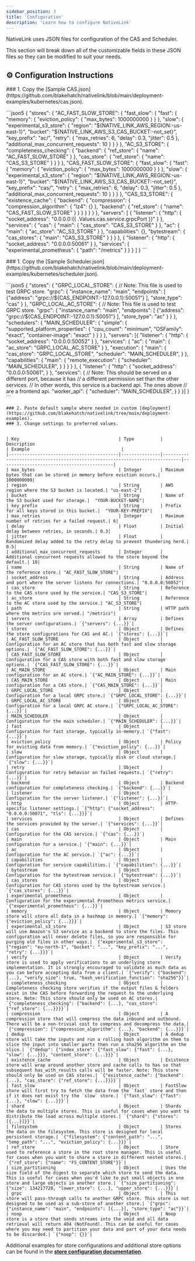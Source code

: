 ```yaml
---
sidebar_position: 3
title: 'Configuration'
description: 'Learn how to configure NativeLink'
---
```



NativeLink uses JSON files for configuration of the CAS and Scheduler.

This section will break down all of the customizable fields in these JSON files so
they can be modified to suit your needs.

## ⚙️ Configuration Instructions

<Tabs>
  <TabItem value="cas" label="CAS Configuration" default>
    ### 1. Copy the [Sample CAS.json](https://github.com/blakehatch/nativelink/blob/main/deployment-examples/kubernetes/cas.json).
      <p style={{
            maxHeight: '200px',
            overflowY: 'auto',
            borderRadius: '10px 10px 10px 10px'
          }}>
<!-- vale off -->
    ```json5
    {
      "stores": {
        "AC_FAST_SLOW_STORE": {
          "fast_slow": {
            "fast": {
              "memory": {
                "eviction_policy": {
                  "max_bytes": 1000000000
                }
              }
            },
            "slow": {
              "experimental_s3_store": {
                "region": "${NATIVE_LINK_AWS_REGION:-us-east-1}",
                "bucket": "${NATIVE_LINK_AWS_S3_CAS_BUCKET:-not_set}",
                "key_prefix": "ac/",
                "retry": {
                  "max_retries": 6,
                  "delay": 0.3,
                  "jitter": 0.5
                },
                "additional_max_concurrent_requests": 10
              }
            }
          }
        },
        "AC_S3_STORE": {
          "completeness_checking": {
            "backend": {
              "ref_store": {
                "name": "AC_FAST_SLOW_STORE"
              }
            },
            "cas_store": {
              "ref_store": {
                "name": "CAS_S3_STORE"
              }
            }
          }
        },
        "CAS_FAST_SLOW_STORE": {
          "fast_slow": {
            "fast": {
              "memory": {
                "eviction_policy": {
                  "max_bytes": 1000000000
                }
              }
            },
            "slow": {
              "experimental_s3_store": {
                "region": "${NATIVE_LINK_AWS_REGION:-us-east-1}",
                "bucket": "${NATIVE_LINK_AWS_S3_CAS_BUCKET:-not_set}",
                "key_prefix": "cas/",
                "retry": {
                  "max_retries": 6,
                  "delay": 0.3,
                  "jitter": 0.5
                },
                "additional_max_concurrent_requests": 10
              }
            }
          }
        },
        "CAS_S3_STORE": {
          "existence_cache": {
            "backend": {
              "compression": {
                "compression_algorithm": {
                  "lz4": {}
                },
                "backend": {
                  "ref_store": {
                    "name": "CAS_FAST_SLOW_STORE"
                  }
                }
              }
            }
          }
        }
      },
      "servers": [
        {
          "listener": {
            "http": {
              "socket_address": "0.0.0.0:{{ .Values.cas.service.grpcPort }}"
            }
          },
          "services": {
            "cas": {
              "main": {
                "cas_store": "CAS_S3_STORE"
              }
            },
            "ac": {
              "main": {
                "ac_store": "AC_S3_STORE"
              }
            },
            "capabilities": {},
            "bytestream": {
              "cas_stores": {
                "main": "CAS_S3_STORE"
              }
            }
          }
        },
        {
          "listener": {
            "http": {
              "socket_address": "0.0.0.0:50061"
            }
          },
          "services": {
            "experimental_prometheus": {
              "path": "/metrics"
            }
          }
        }
      ]
    }
    ```
    <!-- vale on -->
    </p>


  </TabItem>

  <TabItem value="update" label="Scheduler Configuration">
    ### 1. Copy the [Sample Scheduler.json](https://github.com/blakehatch/nativelink/blob/main/deployment-examples/kubernetes/scheduler.json).
     <p
          style={{
            maxHeight: '200px',
            overflowY: 'auto'
          }}>
<!-- vale off -->
    ```json5
    {
  "stores": {
    "GRPC_LOCAL_STORE": {
      // Note: This file is used to test GRPC store.
      "grpc": {
        "instance_name": "main",
        "endpoints": [
          {"address": "grpc://${CAS_ENDPOINT:-127.0.0.1}:50051"}
        ],
        "store_type": "cas"
      }
    },
    "GRPC_LOCAL_AC_STORE": {
      // Note: This file is used to test GRPC store.
      "grpc": {
        "instance_name": "main",
        "endpoints": [
          {"address": "grpc://${CAS_ENDPOINT:-127.0.0.1}:50051"}
        ],
        "store_type": "ac"
      }
    }
  },
  "schedulers": {
    "MAIN_SCHEDULER": {
      "simple": {
        "supported_platform_properties": {
          "cpu_count": "minimum",
          "OSFamily": "exact",
          "container-image": "exact"
        }
      }
    }
  },
  "servers": [{
    "listener": {
      "http": {
        "socket_address": "0.0.0.0:50052"
      }
    },
    "services": {
      "ac": {
        "main": {
          "ac_store": "GRPC_LOCAL_AC_STORE"
        }
      },
      "execution": {
        "main": {
          "cas_store": "GRPC_LOCAL_STORE",
          "scheduler": "MAIN_SCHEDULER",
        }
      },
      "capabilities": {
        "main": {
          "remote_execution": {
            "scheduler": "MAIN_SCHEDULER",
          }
        }
      }
    }
  },
  {
    "listener": {
      "http": {
        "socket_address": "0.0.0.0:50061",
      }
    },
    "services": {
      // Note: This should be served on a different port, because it has
      // a different permission set than the other services.
      // In other words, this service is a backend api. The ones above
      // are a frontend api.
      "worker_api": {
        "scheduler": "MAIN_SCHEDULER",
      }
    }
  }]
}
    ```
<!-- vale on -->
    </p>

  </TabItem>

</Tabs>

    ### 2. Paste default sample where needed in custom [deployment](https://github.com/blakehatch/nativelink/tree/main/deployment-examples).
    ### 3. Change settings to preferred values.


    | Key                                      | Type          | Description                                                                 | Example                                   |
    |------------------------------------------|---------------|-----------------------------------------------------------------------------|-------------------------------------------|
    | max_bytes                                | Integer       | Maximum bytes that can be stored in memory before eviction occurs.| 1000000000|
    | region                                   | String        | AWS region where the S3 bucket is located.| "us-east-2"|
    | bucket                                   | String        | Name of the S3 bucket used for storage.|  "YOUR-BUCKET-NAME"|
    | key_prefix                               | String        | Prefix for all keys stored in this bucket.|  "YOUR-KEY-PREFIX"|
    | max_retries                              | Integer       | Maximum number of retries for a failed request.| 6|
    | delay                                    | Float         | Initial delay between retries, in seconds.| 0.3|
    | jitter                                   | Float         | Randomized delay added to the retry delay to prevent thundering herd.| 0.5|
    | additional_max_concurrent_requests       | Integer       | Additional concurrent requests allowed to the store beyond the default.| 10|
    | name                                     | String        | Name of the reference store.| "AC_FAST_SLOW_STORE"|
    | socket_address                           | String        | Address and port where the server listens for connections.| "0.0.0.0:50052"|
    | cas_store                                | String        | Reference to the CAS store used by the service.| "CAS_S3_STORE"|
    | ac_store                                 | String        | Reference to the AC store used by the service.| "AC_S3_STORE"|
    | path                                     | String        | HTTP path where the metrics are served.| "/metrics"|
    | servers                                  | Array         | Defines the server configurations.| `{"servers": {...}}`|
    | stores                                   | Object        | Defines the store configurations for CAS and AC.| `{"stores": {...}}`|
    | AC_FAST_SLOW_STORE                       | Object        | Configuration for an AC store that has both fast and slow storage options.| `{"AC_FAST_SLOW_STORE": {...}}`|
    | CAS_FAST_SLOW_STORE                      | Object        | Configuration for a CAS store with both fast and slow storage options.| `{"CAS_FAST_SLOW_STORE": {...}}`|
    | AC_MAIN_STORE                            | Object        | Main configuration for an AC store.| `{"AC_MAIN_STORE": {...}}`|
    | CAS_MAIN_STORE                           | Object        | Main configuration for a CAS store.| `{"CAS_MAIN_STORE": {...}}`|
    | GRPC_LOCAL_STORE                         | Object        | Configuration for a local GRPC store.| `{"GRPC_LOCAL_STORE": {...}}`|
    | GRPC_LOCAL_AC_STORE                      | Object        | Configuration for a local GRPC AC store.| `{"GRPC_LOCAL_AC_STORE": {...}}`|
    | MAIN_SCHEDULER                           | Object        | Configuration for the main scheduler.| `{"MAIN_SCHEDULER": {...}}`|
    | fast                                     | Object        | Configuration for fast storage, typically in-memory.| `{"fast": {...}}`|
    | eviction_policy                          | Object        | Policy for evicting data from memory.| `{"eviction_policy": {...}}`|
    | slow                                     | Object        | Configuration for slow storage, typically disk or cloud storage.| `{"slow": {...}}`|
    | retry                                    | Object        | Configuration for retry behavior on failed requests.| `{"retry": {...}}`|
    | backend                                  | Object        | Backend configuration for completeness checking.| `{"backend": {...}}`|
    | listener                                 | Object        | Configuration for the server listener.| `{"listener": {...}}`|
    | http                                     | Object        | HTTP-specific listener settings.| `{"http": {"socket_address": "0.0.0.0:50071", "tls": {...}}}`|
    | services                                 | Object        | Defines the services provided by the server.| `{"services": {...}}`|
    | cas                                      | Object        | Configuration for the CAS service.| `{"cas": {...}}`|
    | main                                     | Object        | Main configuration for a service.| `{"main": {...}}`|
    | ac                                       | Object        | Configuration for the AC service.| `{"ac": {...}}`|
    | capabilities                             | Object        | Configuration for service capabilities.| `{"capabilities": {...}}`|
    | bytestream                               | Object        | Configuration for the bytestream service.| `{"bytestream": {...}}`|
    | cas_stores                               | Object        | Configuration for CAS stores used by the bytestream service.| `{"cas_stores": {...}}`|
    | experimental_prometheus                  | Object        | Configuration for the experimental Prometheus metrics service.| `{"experimental_prometheus": {...}}`|
    | memory                                   | Object        | Memory store will store all data in a hashmap in memory.| `{"memory": {"eviction_policy": {...}}}`|
    | experimental_s3_store                    | Object        | S3 store will use Amazon's S3 service as a backend to store the files. This configuration will never delete files, so you are responsible for purging old files in other ways.| `{"experimental_s3_store": {"region": "eu-north-1", "bucket": "...", "key_prefix": "...", "retry": {...}}}`|
    | verify                                   | Object        | Verify store is used to apply verifications to an underlying store implementation. It is strongly encouraged to validate as much data as you can before accepting data from a client.| `{"verify": {"backend": {...}, "verify_size": true, "hash_verification_function": "sha256"}}`|
    | completeness_checking                    | Object        | Completeness checking store verifies if the output files & folders exist in the CAS before forwarding the request to the underlying store. Note: This store should only be used on AC stores.| `{"completeness_checking": {"backend": {...}, "cas_store": {"ref_store": {...}}}}`|
    | compression                              | Object        | A compression store that will compress the data inbound and outbound. There will be a non-trivial cost to compress and decompress the data.| `{"compression": {"compression_algorithm": {...}, "backend": {...}}}`|
    | dedup                                    | Object        | A dedup store will take the inputs and run a rolling hash algorithm on them to slice the input into smaller parts then run a sha256 algorithm on the slice.| `{"dedup": {"index_store": {"fast_slow": {"fast": {...}, "slow": {...}}}, "content_store": {...}}}`|
    | existence_cache                          | Object        | Existence store will wrap around another store and cache calls to has so that subsequent has_with_results calls will be faster. Note: This store should only be used on CAS stores.| `{"existence_cache": {"backend": {...}, "cas_store": {"ref_store": {...}}}}`|
    | fast_slow                                | Object        | FastSlow store will first try to fetch the data from the `fast` store and then if it does not exist try the `slow` store.| `{"fast_slow": {"fast": {...}, "slow": {...}}}`|
    | shard                                    | Object        | Shards the data to multiple stores. This is useful for cases when you want to distribute the load across multiple stores.| `{"shard": {"stores": [{...}]}}`|
    | filesystem                               | Object        | Stores the data on the filesystem. This store is designed for local persistent storage.| `{"filesystem": {"content_path": "...", "temp_path": "...", "eviction_policy": {...}}}`|
    | ref_store                                | Object        | Store used to reference a store in the root store manager. This is useful for cases when you want to share a store in different nested stores.| `{"ref_store": {"name": "FS_CONTENT_STORE"}}`|
    | size_partitioning                        | Object        | Uses the size field of the digest to separate which store to send the data. This is useful for cases when you'd like to put small objects in one store and large objects in another store.| `{"size_partitioning": {"size": 134217728, "lower_store": {...}, "upper_store": {...}}}`|
    | grpc                                     | Object        | This store will pass-through calls to another GRPC store. This store is not designed to be used as a sub-store of another store.| `{"grpc": {"instance_name": "main", "endpoints": [{...}], "store_type": "ac"}}`|
    | noop                                     | Object        | Noop store is a store that sends streams into the void and all data retrieval will return 404 (NotFound). This can be useful for cases where you may need to partition your data and part of your data needs to be discarded.| `{"noop": {}}`|

Additional examples for store configurations and additional store options can be found in the **[store configuration documentation](https://github.com/blakehatch/nativelink/blob/main/nativelink-config/src/stores.rs)**.
